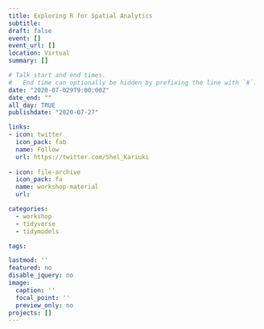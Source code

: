 ```yaml
---
title: Exploring R for Spatial Analytics
subtitle: 
draft: false
event: []
event_url: []
location: Virtual
summary: []

# Talk start and end times.
#   End time can optionally be hidden by prefixing the line with `#`.
date: "2020-07-029T9:00:00Z"
date_end: ""
all_day: TRUE
publishdate: "2020-07-27"

links:
- icon: twitter
  icon_pack: fab
  name: Follow
  url: https://twitter.com/Shel_Kariuki
  
- icon: file-archive
  icon_pack: fa
  name: workshop-material
  url:  

categories:  
  - workshop
  - tidyverse
  - tidymodels

tags:

lastmod: ''
featured: no
disable_jquery: no
image: 
  caption: ''
  focal_point: ''
  preview_only: no
projects: []
---
```







